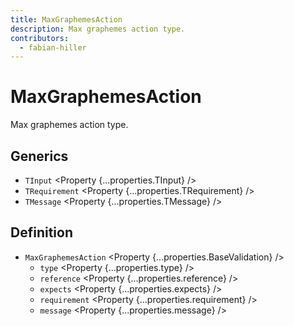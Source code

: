 ```yaml
---
title: MaxGraphemesAction
description: Max graphemes action type.
contributors:
  - fabian-hiller
---
```



# MaxGraphemesAction

Max graphemes action type.

## Generics

- `TInput` <Property {...properties.TInput} />
- `TRequirement` <Property {...properties.TRequirement} />
- `TMessage` <Property {...properties.TMessage} />

## Definition

- `MaxGraphemesAction` <Property {...properties.BaseValidation} />
  - `type` <Property {...properties.type} />
  - `reference` <Property {...properties.reference} />
  - `expects` <Property {...properties.expects} />
  - `requirement` <Property {...properties.requirement} />
  - `message` <Property {...properties.message} />

